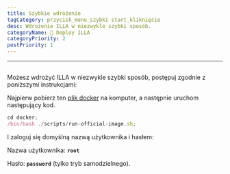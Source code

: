 ```yaml
---
title: Szybkie wdrożenie
tagCategory: przycisk_menu_szybki start_kliknięcie
desc: Wdrożenie ILLA w niezwykle szybki sposób.
categoryName: 👷 Deploy ILLA
categoryPriority: 2
postPriority: 1
---
```


* * *

## <Heading hidden>Szybkie wdrożenie</Heading>

Możesz wdrożyć ILLA w niezwykle szybki sposób, postępuj zgodnie z poniższymi instrukcjami:

Najpierw pobierz ten [plik docker](https://github.com/illacloud/deploy-illa-manually/tree/main/docker) na komputer, a następnie uruchom następujący kod.

```jsx
cd docker;
/bin/bash ./scripts/run-official-image.sh;
```

I zaloguj się domyślną nazwą użytkownika i hasłem:

Nazwa użytkownika: **`root`**

Hasło: **`password`** (tylko tryb samodzielnego).
